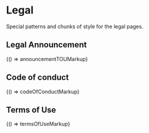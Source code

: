 
<Meta title="Legacy/Areas/Legal" />

# Legal

Special patterns and chunks of style for the legal pages.

## Legal Announcement

<Canvas>
  <Story name="Legal Announcement" height="300px">
    {() => announcementTOUMarkup}
  </Story>
</Canvas>

## Code of conduct

<Canvas>
  <Story name="Code of Conduct" height="450px">
    {() => codeOfConductMarkup}
  </Story>
</Canvas>

## Terms of Use

<Canvas>
  <Story name="Terms of Use" height="250px">
    {() => termsOfUseMarkup}
  </Story>
</Canvas>
